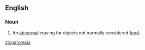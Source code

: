 ==English==
===Noun===
{{en-noun|-}}
#An [[abnormal]] craving for objects not normally considered [[food]].

[[zh:parorexia]]